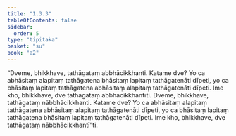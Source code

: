 ```yaml
---
title: "1.3.3"
tableOfContents: false
sidebar:
  order: 5
type: "tipitaka"
basket: "su"
book: "a2"
---
```



<DynamicBreadcrumb />

<Division number="24" book="a2" bookNo="15" page="61">

<Paragraph number="57" book="a2">
“Dveme, bhikkhave, tathāgataṃ abbhācikkhanti. Katame dve? Yo ca abhāsitaṃ alapitaṃ tathāgatena bhāsitaṃ lapitaṃ tathāgatenāti dīpeti, yo ca bhāsitaṃ lapitaṃ tathāgatena abhāsitaṃ alapitaṃ tathāgatenāti dīpeti. Ime kho, bhikkhave, dve tathāgataṃ abbhācikkhantīti.
</Paragraph>

<Paragraph number="58" book="a2">
Dveme, bhikkhave, tathāgataṃ nābbhācikkhanti. Katame dve? Yo ca abhāsitaṃ alapitaṃ tathāgatena abhāsitaṃ alapitaṃ tathāgatenāti dīpeti, yo ca bhāsitaṃ lapitaṃ tathāgatena bhāsitaṃ lapitaṃ tathāgatenāti dīpeti. Ime kho, bhikkhave, dve tathāgataṃ nābbhācikkhantī”ti.
</Paragraph>
</Division>